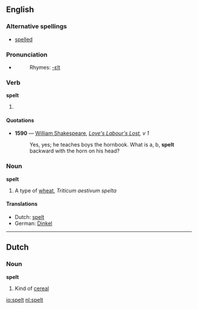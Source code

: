 ==English==

===Alternative spellings===
*[[spelled]]

===Pronunciation===
*{{IPA|/'spεlt/}}
*:Rhymes: [[Rhymes:English:-ɛlt|-ɛlt]]

===Verb===
'''spelt'''

# {{past of|[[spell]]}}

====Quotations====
*'''1590''' — [[w:William Shakespeare|William Shakespeare]], ''[[s:Love's Labour's Lost|Love's Labour's Lost]], v 1''
*:Yes, yes; he teaches boys the hornbook. What is a, b, '''spelt'''<br/>backward with the horn on his head?

===Noun===
'''spelt'''

# A type of [[wheat]], ''Triticum aestivum spelta''

====Translations====
{{top}}
*Dutch: [[spelt]]
*German: [[Dinkel]] {{m}}
{{mid}}
{{bottom}}

----

==Dutch==

===Noun===
'''spelt''' {{n}}

# Kind of [[cereal]]

[[io:spelt]]
[[nl:spelt]]